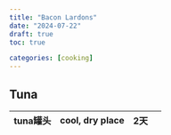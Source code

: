 ```yaml
---
title: "Bacon Lardons"
date: "2024-07-22"
draft: true
toc: true

categories: [cooking]
---
```



## Tuna

| tuna罐头 | cool, dry place | 2天 |     |
| -------- | --------------- | --- | --- |
